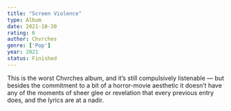 ```yaml
---
title: "Screen Violence"
type: Album
date: 2021-10-30
rating: 6
author: Chvrches
genre: ['Pop']
year: 2021
status: Finished
---
```


This is the worst Chvrches album, and it’s still compulsively listenable — but besides the commitment to a bit of a horror-movie aesthetic it doesn’t have any of the moments of sheer glee or revelation that every previous entry does, and the lyrics are at a nadir.
